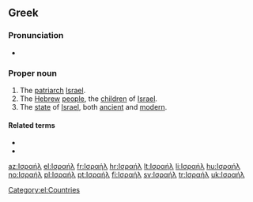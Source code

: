 ==Greek==

===Pronunciation===
* {{IPA|[izaˈil]|lang=el}}

===Proper noun===
{{head|el|proper noun|g=n|sc=Grek|tr=Israíl}} {{inv}}

# The [[patriarch]] [[Israel]].
# The [[Hebrew]] [[people]], the [[child|children]] of [[Israel]].
# The [[state]] of [[Israel]], both [[ancient]] and [[modern]].

====Related terms====
* {{l|el|Ισραηλινή|tr=Israiliní|gloss=Israeli|g=f}}
* {{l|el|Ισραηλινός|tr=Israilinós|gloss=Israeli|g=m}}

[[Category:el:Countries]]

{{DEFAULTSORT:ισραηλ}}

[[az:Ισραήλ]]
[[el:Ισραήλ]]
[[fr:Ισραήλ]]
[[hr:Ισραήλ]]
[[lt:Ισραήλ]]
[[li:Ισραήλ]]
[[hu:Ισραήλ]]
[[no:Ισραήλ]]
[[pl:Ισραήλ]]
[[pt:Ισραήλ]]
[[fi:Ισραήλ]]
[[sv:Ισραήλ]]
[[tr:Ισραήλ]]
[[uk:Ισραήλ]]